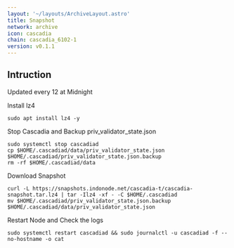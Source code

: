 ```yaml
---
layout: '~/layouts/ArchiveLayout.astro'
title: Snapshot
network: archive
icon: cascadia
chain: cascadia_6102-1
version: v0.1.1
---
```

## Intruction
Updated every 12 at Midnight

 Install lz4
```
sudo apt install lz4 -y
```

 Stop Cascadia and Backup priv_validator_state.json
```
sudo systemctl stop cascadiad
cp $HOME/.cascadiad/data/priv_validator_state.json $HOME/.cascadiad/priv_validator_state.json.backup
rm -rf $HOME/.cascadiad/data
```

 Download Snapshot
```
curl -L https://snapshots.indonode.net/cascadia-t/cascadia-snapshot.tar.lz4 | tar -Ilz4 -xf - -C $HOME/.cascadiad
mv $HOME/.cascadiad/priv_validator_state.json.backup $HOME/.cascadiad/data/priv_validator_state.json
```

 Restart Node and Check the logs

```
sudo systemctl restart cascadiad && sudo journalctl -u cascadiad -f --no-hostname -o cat
```